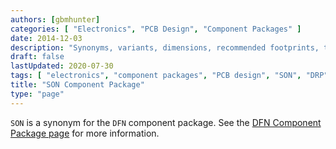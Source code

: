 ```yaml
---
authors: [gbmhunter]
categories: [ "Electronics", "PCB Design", "Component Packages" ]
date: 2014-12-03
description: "Synonyms, variants, dimensions, recommended footprints, thermal resistance and more info about the SON (DFN) component package."
draft: false
lastUpdated: 2020-07-30
tags: [ "electronics", "component packages", "PCB design", "SON", "DRP", "DFN", "DSG", "MLP", "MLPD", "MLPM", "VFDFN", "VDFPN", "VSON", "QFN" ]
title: "SON Component Package"
type: "page"
---
```



`SON` is a synonym for the `DFN` component package. See the [DFN Component Package page](/pcb-design/component-packages/dfn-component-package) for more information.

